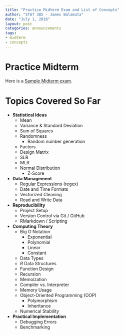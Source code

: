 ```yaml
---
title: "Practice Midterm Exam and List of Concepts"
author: "STAT 385 - James Balamuta"
date: "July 1, 2016"
layout: post
categories: announcements
tags: 
- midterm
- concepts
---
```


# Practice Midterm

Here is a [Sample Midterm exam](/assets/midterm/practice_midterm.pdf).

# Topics Covered So Far

- **Statistical Ideas**
    - Mean
    - Variance & Standard Deviation
    - Sum of Squares
    - Randomness
        - Random number generation
    - Factors
    - Design Matrix
    - SLR
    - MLR
    - Normal Distribution   
        - Z-Score
        
- **Data Management**
    - Regular Expressions (regex)
    - Date and Time Formats
    - Vectorized Cleaning
    - Read and Write Data
    
- **Reproducibility**
    - Project Setup
    - Version Control via Git / GitHub
    - RMarkdown / Scripting
    
- **Computing Theory**
    - Big O Notation
        - Exponential
        - Polynomial
        - Linear
        - Constant 
    - Data Types
    - *R* Data Structures
    - Function Design
    - Recursion
    - Memoization
    - Compiler vs. Interpreter
    - Memory Usage
    - Object-Oriented Programming (OOP)
        - Polymorphism
        - Inheritance
    - Numerical Stability
    
- **Practical Implementation**
    - Debugging Errors
    - Benchmarking
